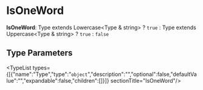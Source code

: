 
# IsOneWord

 **IsOneWord**: Type extends Lowercase&#60;Type & string&#62; ? `true` : Type extends Uppercase&#60;Type & string&#62; ? `true` : `false`

## Type Parameters

<TypeList types={[{"name":"Type","type":"`object`","description":"","optional":false,"defaultValue":"","expandable":false,"children":[]}]}  sectionTitle="IsOneWord"/>
